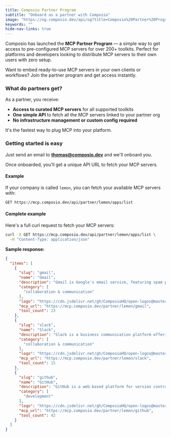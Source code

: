 ```yaml
---
title: Composio Partner Program
subtitle: "Onboard as a partner with Composio"
image: "https://og.composio.dev/api/og?title=Composio%20Partner%20Program"   # image for socials
keywords: ""
hide-nav-links: true
---
```

Composio has launched the **MCP Partner Program** — a simple way to get access to pre-configured MCP servers for over 200+ toolkits. Perfect for platforms and developers looking to distribute MCP servers to their own users with zero setup.

<Tip>
Want to embed ready-to-use MCP servers in your own clients or workflows? Join the partner program and get access instantly.
</Tip>

### What do partners get?

As a partner, you receive:

- **Access to curated MCP servers** for all supported toolkits  
- **One simple API** to fetch all the MCP servers linked to your partner org  
- **No infrastructure management or custom config required**

It's the fastest way to plug MCP into your platform.

### Getting started is easy

Just send an email to **[thomas@composio.dev](mailto:thomas@composio.dev)** and we'll onboard you.

Once onboarded, you'll get a unique API URL to fetch your MCP servers.

#### Example

If your company is called `lemon`, you can fetch your available MCP servers with:

```bash
GET https://mcp.composio.dev/api/partner/lemon/apps/list

```

#### Complete example

Here's a full curl request to fetch your MCP servers:

```bash
curl -X GET https://mcp.composio.dev/api/partner/lemon/apps/list \
  -H "Content-Type: application/json"
```

**Sample response:**

```json
{
  "items": [
    {
      "slug": "gmail",
      "name": "Gmail",
      "description": "Gmail is Google's email service, featuring spam protection, search functions, and seamless integration with other G Suite apps for productivity",
      "category": [
        "collaboration & communication"
      ],
      "logo": "https://cdn.jsdelivr.net/gh/ComposioHQ/open-logos@master/gmail.svg",
      "mcp_url": "https://mcp.composio.dev/partner/lemon/gmail",
      "tool_count": 23
    },
    {
      "slug": "slack",
      "name": "Slack",
      "description": "Slack is a business communication platform offering organized conversations in channels, direct messaging, and integrations with third-party services",
      "category": [
        "collaboration & communication"
      ],
      "logo": "https://cdn.jsdelivr.net/gh/ComposioHQ/open-logos@master/slack.svg",
      "mcp_url": "https://mcp.composio.dev/partner/lemon/slack",
      "tool_count": 15
    },
    {
      "slug": "github",
      "name": "GitHub",
      "description": "GitHub is a web-based platform for version control and collaboration using Git, allowing developers to store, manage, and share code repositories",
      "category": [
        "development"
      ],
      "logo": "https://cdn.jsdelivr.net/gh/ComposioHQ/open-logos@master/github.svg",
      "mcp_url": "https://mcp.composio.dev/partner/lemon/github",
      "tool_count": 42
    }
  ]
}
